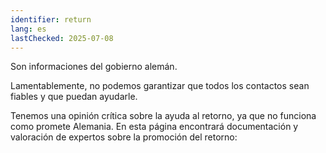 ```yaml
---
identifier: return
lang: es
lastChecked: 2025-07-08
---
```

Son informaciones del gobierno alemán.

<ExternalShortLink identifier="return" />

Lamentablemente, no podemos garantizar que todos los contactos sean fiables y que puedan ayudarle.

Tenemos una opinión crítica sobre la ayuda al retorno, ya que no funciona como promete Alemania. En esta página encontrará documentación y valoración de expertos sobre la promoción del retorno:

<ExternalShortLink identifier="return-watch" />
